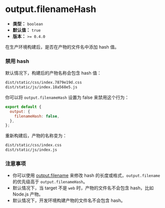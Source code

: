 # output.filenameHash

- **类型：** `boolean`
- **默认值：** `true`
- **版本：** `>= 0.4.0`

在生产环境构建后，是否在产物的文件名中添加 hash 值。

### 禁用 hash

默认情况下，构建后的产物名称会包含 hash 值：

```bash
dist/static/css/index.7879e19d.css
dist/static/js/index.18a568e5.js
```

你可以将 `output.filenameHash` 设置为 false 来禁用这个行为：

```js
export default {
  output: {
    filenameHash: false,
  },
};
```

重新构建后，产物的名称变为：

```bash
dist/static/css/index.css
dist/static/js/index.js
```

### 注意事项

- 你可以使用 [output.filename](/config/output/filename) 来修改 hash 的长度或格式，`output.filename` 的优先级高于 `output.filenameHash`。
- 默认情况下，当 target 不是 `web` 时，产物的文件名不会包含 hash，比如 Node.js 产物。
- 默认情况下，开发环境构建产物的文件名不会包含 hash。
